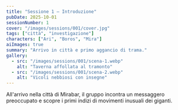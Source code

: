 ```yaml
---
title: "Sessione 1 — Introduzione"
pubDate: 2025-10-01
sessionNumber: 1
cover: "/images/sessions/001/cover.jpg"
tags: ["città", "investigazione"]
characters: ["Ari", "Boros", "Mira"]
aiImages: true
summary: "Arrivo in città e primo aggancio di trama."
gallery:
  - src: "/images/sessions/001/scena-1.webp"
    alt: "Taverna affollata al tramonto"
  - src: "/images/sessions/001/scena-2.webp"
    alt: "Vicoli nebbiosi con insegne"
---
```


All'arrivo nella città di Mirabar, il gruppo incontra un messaggero preoccupato e scopre i primi indizi di movimenti inusuali dei giganti.
